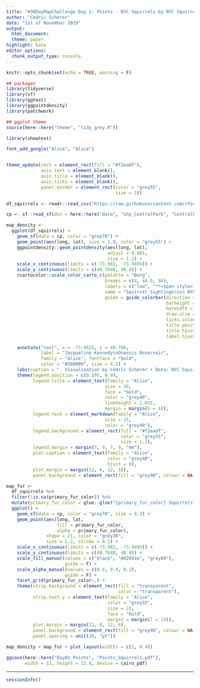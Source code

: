 ```yaml
---
title: "#30DayMapChallenge Day 1: Points - NYC Squirrels by NYC Squirrel Census"
author: "Cedric Scherer"
date: "1st of November 2019"
output:
  html_document:
  theme: paper
highlight: kate
editor_options:
  chunk_output_type: console
---
```

  
```r
knitr::opts_chunk$set(echo = TRUE, warning = F)
```

```r
## packages
library(tidyverse)
library(sf)
library(ggtext)
library(ggpointdensity)
library(patchwork)

## ggplot theme
source(here::here("theme", "tidy_grey.R"))

library(showtext)

font_add_google("Alice", "Alice")


theme_update(rect = element_rect(fill = "#f2eadf"),
             axis.text = element_blank(),
             axis.title = element_blank(),
             axis.ticks = element_blank(),
             panel.border = element_rect(color = "grey55", 
                                         size = 2))
```

```r
df_squirrels <- readr::read_csv("https://raw.githubusercontent.com/rfordatascience/tidytuesday/master/data/2019/2019-10-29/nyc_squirrels.csv")

cp <- sf::read_sf(dsn = here::here("data", "shp_CentralPark", "CentralPark.shp"), layer = "CentralPark")
```

```r
map_density <- 
  ggplot(df_squirrels) +
    geom_sf(data = cp, color = "grey70") +
    geom_point(aes(long, lat), size = 1.8, color = "grey55") +
    ggpointdensity::geom_pointdensity(aes(long, lat),
                                      adjust = 0.001,
                                      size = 1.2) +
    scale_x_continuous(limits = c(-73.982, -73.9495)) +
    scale_y_continuous(limits = c(40.7648, 40.8)) +
    rcartocolor::scale_color_carto_c(palette = "Burg", 
                                     breaks = c(4, 44.5, 86),
                                     labels = c("low", "**<span style='font-family:Cambria'>←  </span> Clustering of Sightings <span style='font-family:Cambria'>  →</span>**", "high"),
                                     name = "Squirrel Sightings\nin NYC's Central Park",
                                     guide = guide_colorbar(direction = "horizontal",
                                                            barheight = unit(3, units = "mm"), 
                                                            barwidth = unit(100, units = "mm"),
                                                            draw.ulim = FALSE, 
                                                            ticks.colour = "transparent",
                                                            title.position = 'top',
                                                            title.hjust = 0.5, 
                                                            label.hjust = 0.5)) +
    
    annotate("text", x = -73.9625, y = 40.786, 
             label = "Jacqueline Kennedy\nOnassis Reservoir",
             family = "Alice", fontface = "bold", 
             color = "#580000", size = 4.5) +
    labs(caption = "  Visualization by Cédric Scherer • Data: NYC Squirrel Census • Map: OpenStreetMap") +
    theme(legend.position = c(0.295, 0.9),
          legend.title = element_text(family = "Alice",
                                     size = 26,
                                     face = "bold",
                                     color = "grey40",
                                     lineheight = 1.025,
                                     margin = margin(b = 4)), 
          legend.text = element_markdown(family = "Alice",
                                     size = 15,
                                     color = "grey40"),
          legend.background = element_rect(fill = "#f2eadf", 
                                           color = "grey55", 
                                           size = 1.2),
          legend.margin = margin(7, 9, 7, 9, "mm"),
          plot.caption = element_text(family = "Alice", 
                                      color = "grey40", 
                                      hjust = 0),
          plot.margin = margin(12, 6, 12, 18),
          panel.background = element_rect(fill = "grey90", colour = NA))
```

```r
map_fur <- 
  df_squirrels %>% 
  filter(!is.na(primary_fur_color)) %>% 
  mutate(primary_fur_color = glue::glue("{primary_fur_color} Squirrels")) %>% 
  ggplot() +
    geom_sf(data = cp, color = "grey70", size = 0.3) +
    geom_point(aes(long, lat, 
                   fill = primary_fur_color,
                   alpha = primary_fur_color),
               shape = 21, color = "grey20", 
               size = 1.2, stroke = 0.2) +
    scale_x_continuous(limits = c(-73.982, -73.9495)) +
    scale_y_continuous(limits = c(40.7648, 40.8)) +
    scale_fill_manual(values = c("black", "#d2691e", "grey60"),
                      guide = F) +
    scale_alpha_manual(values = c(0.4, 0.4, 0.2),
                      guide = F) +
    facet_grid(primary_fur_color~.) +
    theme(strip.background = element_rect(fill = "transparent",
                                          color = "transparent"),
          strip.text.y = element_text(family = "Alice", 
                                      color = "grey55",
                                      size = 22,
                                      face = "bold",
                                      margin = margin(l = 15)),
          plot.margin = margin(12, 0, 12, 6),
          panel.background = element_rect(fill = "grey90", colour = NA),
          panel.spacing = unit(20, "pt"))
```

```r
map_density + map_fur + plot_layout(widths = c(1, 0.4))

ggsave(here::here("Day01_Points", "Points_Squirrels.pdf"), 
       width = 13, height = 12.8, device = cairo_pdf)
```

***

```r
sessionInfo()
```

